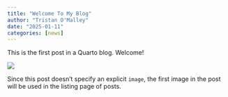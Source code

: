 ```yaml
---
title: "Welcome To My Blog"
author: "Tristan O'Malley"
date: "2025-01-11"
categories: [news]
---
```


This is the first post in a Quarto blog. Welcome!

![](thumbnail.jpg)

Since this post doesn't specify an explicit `image`, the first image in the post will be used in the listing page of posts.
